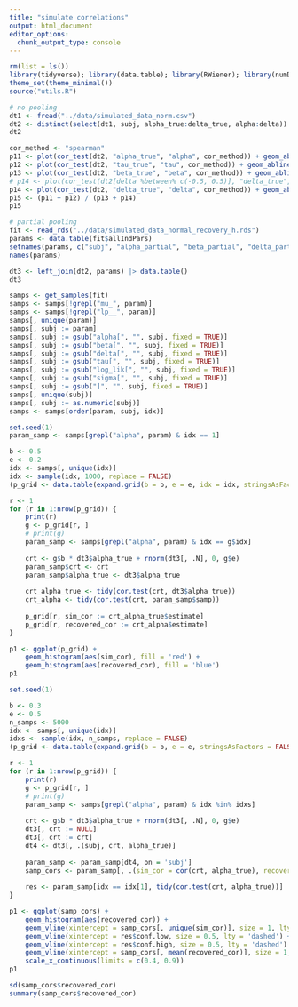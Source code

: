 ```yaml
---
title: "simulate correlations"
output: html_document
editor_options: 
  chunk_output_type: console
---
```


```r
rm(list = ls())
library(tidyverse); library(data.table); library(RWiener); library(numDeriv); library(patchwork); library(correlation); library(broom); 
theme_set(theme_minimal())
source("utils.R")
```

```r
# no pooling
dt1 <- fread("../data/simulated_data_norm.csv")
dt2 <- distinct(select(dt1, subj, alpha_true:delta_true, alpha:delta))
dt2

cor_method <- "spearman"
p11 <- plot(cor_test(dt2, "alpha_true", "alpha", cor_method)) + geom_abline(lty = "dashed", col = 'red')
p12 <- plot(cor_test(dt2, "tau_true", "tau", cor_method)) + geom_abline(lty = "dashed", col = 'red')
p13 <- plot(cor_test(dt2, "beta_true", "beta", cor_method)) + geom_abline(lty = "dashed", col = 'red')
# p14 <- plot(cor_test(dt2[delta %between% c(-0.5, 0.5)], "delta_true", "delta", cor_method)) + geom_abline(lty = "dashed", col = 'red')
p14 <- plot(cor_test(dt2, "delta_true", "delta", cor_method)) + geom_abline(lty = "dashed", col = 'red')
p15 <- (p11 + p12) / (p13 + p14)
p15

# partial pooling
fit <- read_rds("../data/simulated_data_normal_recovery_h.rds")
params <- data.table(fit$allIndPars)
setnames(params, c("subj", "alpha_partial", "beta_partial", "delta_partial", "tau_partial"))
names(params)

dt3 <- left_join(dt2, params) |> data.table()
dt3
```



```r
samps <- get_samples(fit)
samps <- samps[!grepl("mu_", param)]
samps <- samps[!grepl("lp__", param)]
samps[, unique(param)]
samps[, subj := param]
samps[, subj := gsub("alpha[", "", subj, fixed = TRUE)]
samps[, subj := gsub("beta[", "", subj, fixed = TRUE)]
samps[, subj := gsub("delta[", "", subj, fixed = TRUE)]
samps[, subj := gsub("tau[", "", subj, fixed = TRUE)]
samps[, subj := gsub("log_lik[", "", subj, fixed = TRUE)]
samps[, subj := gsub("sigma[", "", subj, fixed = TRUE)]
samps[, subj := gsub("]", "", subj, fixed = TRUE)]
samps[, unique(subj)]
samps[, subj := as.numeric(subj)]
samps <- samps[order(param, subj, idx)]
```

```r
set.seed(1)
param_samp <- samps[grepl("alpha", param) & idx == 1]

b <- 0.5
e <- 0.2
idx <- samps[, unique(idx)]
idx <- sample(idx, 1000, replace = FALSE)
(p_grid <- data.table(expand.grid(b = b, e = e, idx = idx, stringsAsFactors = FALSE)))

r <- 1
for (r in 1:nrow(p_grid)) {
    print(r)
    g <- p_grid[r, ]
    # print(g)
    param_samp <- samps[grepl("alpha", param) & idx == g$idx]
    
    crt <- g$b * dt3$alpha_true + rnorm(dt3[, .N], 0, g$e)
    param_samp$crt <- crt
    param_samp$alpha_true <- dt3$alpha_true
    
    crt_alpha_true <- tidy(cor.test(crt, dt3$alpha_true))
    crt_alpha <- tidy(cor.test(crt, param_samp$samp))
    
    p_grid[r, sim_cor := crt_alpha_true$estimate]
    p_grid[r, recovered_cor := crt_alpha$estimate]
}
```

```r
p1 <- ggplot(p_grid) + 
    geom_histogram(aes(sim_cor), fill = 'red') +
    geom_histogram(aes(recovered_cor), fill = 'blue')
p1
```



```r
set.seed(1)

b <- 0.3
e <- 0.5
n_samps <- 5000
idx <- samps[, unique(idx)]
idxs <- sample(idx, n_samps, replace = FALSE)
(p_grid <- data.table(expand.grid(b = b, e = e, stringsAsFactors = FALSE)))

r <- 1
for (r in 1:nrow(p_grid)) {
    print(r)
    g <- p_grid[r, ]
    # print(g)
    param_samp <- samps[grepl("alpha", param) & idx %in% idxs]
    
    crt <- g$b * dt3$alpha_true + rnorm(dt3[, .N], 0, g$e)
    dt3[, crt := NULL]
    dt3[, crt := crt]
    dt4 <- dt3[, .(subj, crt, alpha_true)]
    
    param_samp <- param_samp[dt4, on = 'subj']
    samp_cors <- param_samp[, .(sim_cor = cor(crt, alpha_true), recovered_cor = cor(crt, samp)), keyby = .(idx)]
    
    res <- param_samp[idx == idx[1], tidy(cor.test(crt, alpha_true))]
}

p1 <- ggplot(samp_cors) + 
    geom_histogram(aes(recovered_cor)) +
    geom_vline(xintercept = samp_cors[, unique(sim_cor)], size = 1, lty = 'dashed') +
    geom_vline(xintercept = res$conf.low, size = 0.5, lty = 'dashed') +
    geom_vline(xintercept = res$conf.high, size = 0.5, lty = 'dashed') +
    geom_vline(xintercept = samp_cors[, mean(recovered_cor)], size = 1, col = 'red') +
    scale_x_continuous(limits = c(0.4, 0.9))
p1

sd(samp_cors$recovered_cor)
summary(samp_cors$recovered_cor)
```
